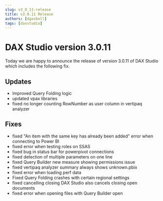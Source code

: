 ```yaml
---
slug: v3_0_11-release
title: v3.0.11 Release
authors: [dgosbell]
tags: [daxstudio]
---
```


# DAX Studio version 3.0.11

Today we are happy to announce the release of version 3.0.11 of DAX Studio which includes the following fix.

## Updates
* Improved Query Folding logic
* updated vpax libraries
* fixed <Issue id="1189"/> no longer counting RowNumber as user column in vertipaq analyzer

## Fixes
* fixed <Issue id="1200"/> "An item with the same key has already been added" error when connecting to Power BI 
* fixed <Issue id="1188"/> error when testing roles on SSAS
* fixed bug in status bar for powerpivot connections
* fixed <Issue id="1180"/> detection of multiple parameters on one line
* fixed <Issue id="1178"/> Query Builder new measure showing permissions issue
* fixed <Issue id="1172"/> vertipaq analyzer summary always shows unknown.pbix
* fixed <Issue id="1171"/> error when loading perf data
* Fixed Query Folding crashes with certain regional settings
* fixed <Issue id="1170"/> cancelling closing DAX Studio also cancels closing open documents
* fixed <Issue id="1169"/> error when opening files with Query Builder open